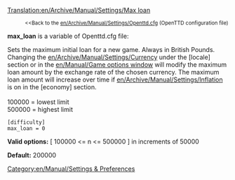 [[Translation:en/Archive/Manual/Settings/Max loan]]

:<small><<Back to the [[en/Archive/Manual/Settings/Openttd.cfg]] (OpenTTD configuration file)</small>


'''max_loan''' is a variable of Openttd.cfg file:

Sets the maximum initial loan for a new game.  Always in British Pounds.  Changing the [[en/Archive/Manual/Settings/Currency]] under the <nowiki>[locale]</nowiki> section or in the [[en/Manual/Game options window]] will modify the maximum loan amount by the exchange rate of the chosen currency.  The maximum loan amount will increase over time if [[en/Archive/Manual/Settings/Inflation]] is on in the <nowiki>[economy]</nowiki> section.<br><br>
100000 = lowest limit<br>
500000 = highest limit<br>

<pre>
[difficulty]
max_loan = 0
</pre>

'''Valid options:''' [ 100000 <= n <= 500000 ] in increments of 50000

'''Default:''' 200000


[[Category:en/Manual/Settings & Preferences]]